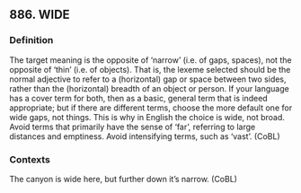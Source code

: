 ## 886. WIDE
### Definition
The target meaning is the opposite of 'narrow' (i.e. of gaps, spaces), not the opposite of 'thin' (i.e. of objects). That is, the lexeme selected should be the normal adjective to refer to a (horizontal) gap or space between two sides, rather than the (horizontal) breadth of an object or person.  If your language has a cover term for both, then as a basic, general term that is indeed appropriate; but if there are different terms, choose the more default one for wide gaps, not things.  This is why in English the choice is wide, not broad.  Avoid terms that primarily have the sense of 'far', referring to large distances and emptiness.  Avoid intensifying terms, such as 'vast'. (CoBL)

### Contexts
The canyon is wide here, but further down it's narrow. (CoBL)

